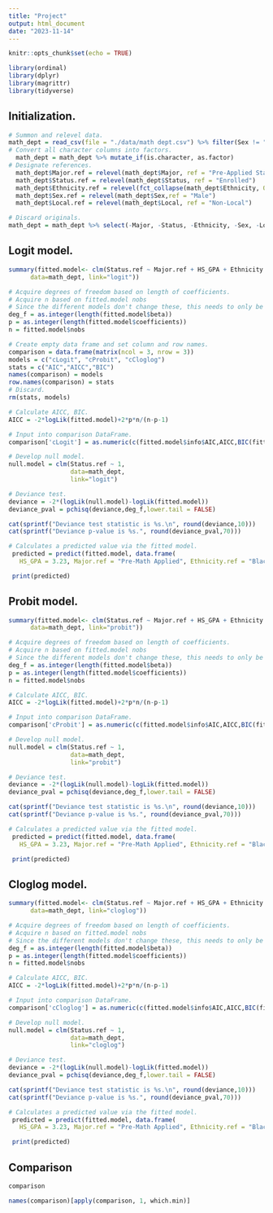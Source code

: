 ```yaml
---
title: "Project"
output: html_document
date: "2023-11-14"
---
```


```r
knitr::opts_chunk$set(echo = TRUE)
```

```r
library(ordinal)
library(dplyr)
library(magrittr)
library(tidyverse)
```

## Initialization.

```r
# Summon and relevel data.
math_dept = read_csv(file = "./data/math dept.csv") %>% filter(Sex != "Unknown")
# Convert all character columns into factors.
  math_dept = math_dept %>% mutate_if(is.character, as.factor)
# Designate references.
  math_dept$Major.ref = relevel(math_dept$Major, ref = "Pre-Applied Statistics")
  math_dept$Status.ref = relevel(math_dept$Status, ref = "Enrolled")
  math_dept$Ethnicity.ref = relevel(fct_collapse(math_dept$Ethnicity, Other = c("Unknown","Two or More Races","Visa Non-U.S.")), ref = "White")
  math_dept$Sex.ref = relevel(math_dept$Sex,ref = "Male")
  math_dept$Local.ref = relevel(math_dept$Local, ref = "Non-Local")

# Discard originals.
math_dept = math_dept %>% select(-Major, -Status, -Ethnicity, -Sex, -Local)
```

## Logit model.

```r
summary(fitted.model<- clm(Status.ref ~ Major.ref + HS_GPA + Ethnicity.ref + Sex.ref + Local.ref,
      data=math_dept, link="logit"))

# Acquire degrees of freedom based on length of coefficients.
# Acquire n based on fitted.model nobs
# Since the different models don't change these, this needs to only be done once.
deg_f = as.integer(length(fitted.model$beta)) 
p = as.integer(length(fitted.model$coefficients))
n = fitted.model$nobs
```

```r
# Create empty data frame and set column and row names.
comparison = data.frame(matrix(ncol = 3, nrow = 3))
models = c("cLogit", "cProbit", "cCloglog")
stats = c("AIC","AICC","BIC")
names(comparison) = models
row.names(comparison) = stats
# Discard.
rm(stats, models)
```

```r
# Calculate AICC, BIC.
AICC = -2*logLik(fitted.model)+2*p*n/(n-p-1)

# Input into comparison DataFrame.
comparison['cLogit'] = as.numeric(c(fitted.model$info$AIC,AICC,BIC(fitted.model)))

# Develop null model.
null.model = clm(Status.ref ~ 1, 
                 data=math_dept, 
                 link="logit")

# Deviance test.
deviance = -2*(logLik(null.model)-logLik(fitted.model))
deviance_pval = pchisq(deviance,deg_f,lower.tail = FALSE)

cat(sprintf("Deviance test statistic is %s.\n", round(deviance,10)))
cat(sprintf("Deviance p-value is %s.", round(deviance_pval,70)))
```

```r
# Calculates a predicted value via the fitted model.
 predicted = predict(fitted.model, data.frame(
   HS_GPA = 3.23, Major.ref = "Pre-Math Applied", Ethnicity.ref = "Black or African American", Sex.ref = "Female", Local.ref = "Local"), type="prob")

 print(predicted)
```

## Probit model.

```r
summary(fitted.model<- clm(Status.ref ~ Major.ref + HS_GPA + Ethnicity.ref + Sex.ref + Local.ref,
      data=math_dept, link="probit"))

# Acquire degrees of freedom based on length of coefficients.
# Acquire n based on fitted.model nobs
# Since the different models don't change these, this needs to only be done once.
deg_f = as.integer(length(fitted.model$beta)) 
p = as.integer(length(fitted.model$coefficients))
n = fitted.model$nobs
```

```r
# Calculate AICC, BIC.
AICC = -2*logLik(fitted.model)+2*p*n/(n-p-1)

# Input into comparison DataFrame.
comparison['cProbit'] = as.numeric(c(fitted.model$info$AIC,AICC,BIC(fitted.model)))

# Develop null model.
null.model = clm(Status.ref ~ 1, 
                 data=math_dept, 
                 link="probit")

# Deviance test.
deviance = -2*(logLik(null.model)-logLik(fitted.model))
deviance_pval = pchisq(deviance,deg_f,lower.tail = FALSE)

cat(sprintf("Deviance test statistic is %s.\n", round(deviance,10)))
cat(sprintf("Deviance p-value is %s.", round(deviance_pval,70)))
```

```r
# Calculates a predicted value via the fitted model.
 predicted = predict(fitted.model, data.frame(
   HS_GPA = 3.23, Major.ref = "Pre-Math Applied", Ethnicity.ref = "Black or African American", Sex.ref = "Female", Local.ref = "Local"), type="prob")

 print(predicted)
```

## Cloglog model.

```r
summary(fitted.model<- clm(Status.ref ~ Major.ref + HS_GPA + Ethnicity.ref + Sex.ref + Local.ref,
      data=math_dept, link="cloglog"))

# Acquire degrees of freedom based on length of coefficients.
# Acquire n based on fitted.model nobs
# Since the different models don't change these, this needs to only be done once.
deg_f = as.integer(length(fitted.model$beta)) 
p = as.integer(length(fitted.model$coefficients))
n = fitted.model$nobs
```

```r
# Calculate AICC, BIC.
AICC = -2*logLik(fitted.model)+2*p*n/(n-p-1)

# Input into comparison DataFrame.
comparison['cCloglog'] = as.numeric(c(fitted.model$info$AIC,AICC,BIC(fitted.model)))

# Develop null model.
null.model = clm(Status.ref ~ 1, 
                 data=math_dept, 
                 link="cloglog")

# Deviance test.
deviance = -2*(logLik(null.model)-logLik(fitted.model))
deviance_pval = pchisq(deviance,deg_f,lower.tail = FALSE)

cat(sprintf("Deviance test statistic is %s.\n", round(deviance,10)))
cat(sprintf("Deviance p-value is %s.", round(deviance_pval,70)))
```

```r
# Calculates a predicted value via the fitted model.
 predicted = predict(fitted.model, data.frame(
   HS_GPA = 3.23, Major.ref = "Pre-Math Applied", Ethnicity.ref = "Black or African American", Sex.ref = "Female", Local.ref = "Local"), type="prob")

 print(predicted)
```

## Comparison

```r
comparison

names(comparison)[apply(comparison, 1, which.min)]
```


